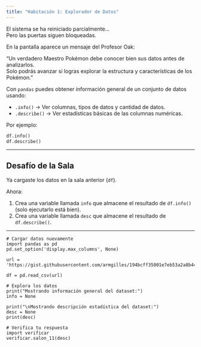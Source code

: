 ```yaml
---
title: "Habitación 1: Explorador de Datos"
---
```


El sistema se ha reiniciado parcialmente...  
Pero las puertas siguen bloqueadas.  

En la pantalla aparece un mensaje del Profesor Oak:

<div class="alert alert-info">
"Un verdadero Maestro Pokémon debe conocer bien sus datos antes de analizarlos.  
Solo podrás avanzar si logras explorar la estructura y características de los Pokémon."
</div>

::: {.callout-tip title="Explorar Datos en Python" collapse="true"}

Con `pandas` puedes obtener información general de un conjunto de datos usando:

- `.info()` → Ver columnas, tipos de datos y cantidad de datos.  
- `.describe()` → Ver estadísticas básicas de las columnas numéricas.

Por ejemplo:

```python
df.info()
df.describe()
```
:::

---

## Desafío de la Sala

Ya cargaste los datos en la sala anterior (`df`).

Ahora:

1. Crea una variable llamada `info` que almacene el resultado de `df.info()` (solo ejecutarlo está bien).  
2. Crea una variable llamada `desc` que almacene el resultado de `df.describe()`.

---

```pyodide-python
# Cargar datos nuevamente
import pandas as pd
pd.set_option('display.max_columns', None)

url = 'https://gist.githubusercontent.com/armgilles/194bcff35001e7eb53a2a8b441e8b2c6/raw/92200bc0a673d5ce2110aaad4544ed6c4010f687/pokemon.csv'

df = pd.read_csv(url)

# Explora los datos
print("Mostrando información general del dataset:")
info = None

print("\nMostrando descripción estadística del dataset:")
desc = None
print(desc)

# Verifica tu respuesta
import verificar
verificar.salon_11(desc)
```